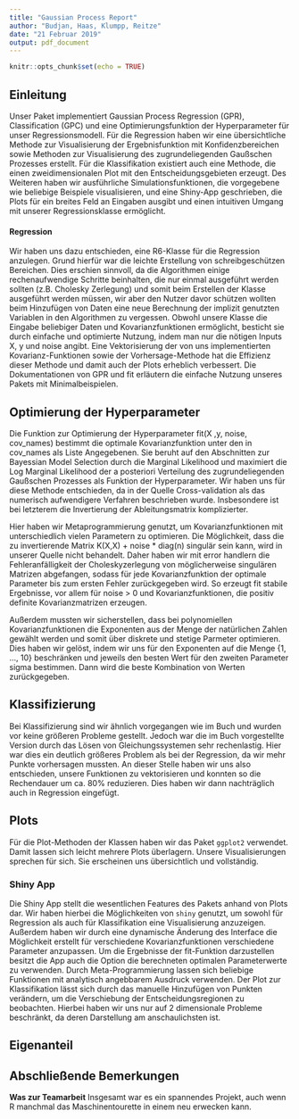 ```yaml
---
title: "Gaussian Process Report"
author: "Budjan, Haas, Klumpp, Reitze"
date: "21 Februar 2019"
output: pdf_document
---
```

  
  ```r
knitr::opts_chunk$set(echo = TRUE)
```

## Einleitung

Unser Paket implementiert Gaussian Process Regression (GPR), Classification (GPC) und eine Optimierungsfunktion der Hyperparameter für unser Regressionsmodell. Für die  Regression haben wir eine übersichtliche Methode zur Visualisierung der Ergebnisfunktion mit Konfidenzbereichen sowie Methoden zur Visualisierung des zugrundeliegenden Gaußschen Prozesses erstellt. Für die Klassifikation existiert auch eine Methode, die einen zweidimensionalen Plot mit den Entscheidungsgebieten erzeugt. Des Weiteren haben wir ausführliche Simulationsfunktionen, die vorgegebene wie beliebige Beispiele visualisieren, und eine Shiny-App geschrieben, die Plots für ein breites Feld an Eingaben ausgibt und einen intuitiven Umgang mit unserer Regressionsklasse ermöglicht.

#### Regression

Wir haben uns dazu entschieden, eine R6-Klasse für die Regression anzulegen. Grund hierfür war die leichte Erstellung von schreibgeschützen Bereichen. Dies erschien sinnvoll, da die Algorithmen einige rechenaufwendige Schritte beinhalten, die nur einmal ausgeführt werden sollten (z.B. Cholesky Zerlegung) und somit beim Erstellen der Klasse ausgeführt werden müssen, wir aber den Nutzer davor schützen wollten beim Hinzufügen von Daten eine neue Berechnung der implizit genutzten Variablen in den Algorithmen zu vergessen. Obwohl unsere Klasse die Eingabe beliebiger Daten und Kovarianzfunktionen ermöglicht, besticht sie durch einfache und optimierte Nutzung, indem man nur die nötigen Inputs X, y und noise angibt. Eine Vektorisierung der von uns implementierten Kovarianz-Funktionen sowie der Vorhersage-Methode hat die Effizienz dieser Methode und damit auch der Plots erheblich verbessert. Die Dokumentationen von GPR und fit erläutern die einfache Nutzung unseres Pakets mit Minimalbeispielen.

## Optimierung der Hyperparameter

Die Funktion zur Optimierung der Hyperparameter fit(X ,y, noise, cov_names) bestimmt die optimale Kovarianzfunktion unter den in cov_names als Liste Angegebenen.
Sie beruht auf den Abschnitten zur Bayessian Model Selection durch die Marginal Likelihood und maximiert die Log Marginal Likelihood der a posteriori Verteilung des zugrundeliegenden Gaußschen Prozesses als Funktion der Hyperparameter. Wir haben uns für diese Methode entschieden, da in der Quelle  Cross-validation als das numerisch aufwendigere Verfahren beschrieben wurde. Insbesondere ist bei letzterem die Invertierung der Ableitungsmatrix komplizierter.

Hier haben wir Metaprogrammierung genutzt, um Kovarianzfunktionen mit unterschiedlich vielen Parametern zu optimieren.
Die Möglichkeit, dass die zu invertierende Matrix K(X,X) + noise * diag(n) singulär sein kann, wird in unserer Quelle nicht behandelt. Daher haben wir mit error handlern die Fehleranfälligkeit der Choleskyzerlegung von möglicherweise singulären Matrizen abgefangen, sodass für jede Kovarianzfunktion der optimale Parameter bis zum ersten Fehler zurückgegeben wird. So erzeugt fit stabile Ergebnisse, vor allem für noise > 0 und Kovarianzfunktionen, die positiv definite Kovarianzmatrizen erzeugen.

Außerdem mussten wir sicherstellen, dass bei polynomiellen Kovarianzfunktionen die Exponenten aus der Menge der natürlichen Zahlen gewählt werden und somit über diskrete und stetige Parmeter optimieren. Dies haben wir gelöst, indem wir uns für den Exponenten auf die Menge {1, ..., 10} beschränken und jeweils den besten Wert für den zweiten Parameter sigma bestimmen. Dann wird die beste Kombination von Werten zurückgegeben.

## Klassifizierung

Bei Klassifizierung sind wir ähnlich vorgegangen wie im Buch und wurden vor keine größeren Probleme gestellt. Jedoch war die im Buch vorgestellte Version durch das Lösen von Gleichungssystemen sehr rechenlastig. Hier war dies ein deutlich größeres Problem als bei der Regression, da wir mehr Punkte vorhersagen mussten. An dieser Stelle haben wir uns also entschieden, unsere Funktionen zu vektorisieren und konnten so die Rechendauer um ca. 80% reduzieren. Dies haben wir dann nachträglich auch in Regression eingefügt.

## Plots

Für die Plot-Methoden der Klassen haben wir das Paket `ggplot2` verwendet. Damit lassen sich leicht mehrere Plots überlagern. Unsere Visualisierungen sprechen für sich. Sie erscheinen uns übersichtlich und vollständig.

### Shiny App

Die Shiny App stellt die wesentlichen Features des Pakets anhand von Plots dar. Wir haben hierbei die Möglichkeiten von `shiny` genutzt, um sowohl für Regression als auch für Klassifikation eine Visualisierung anzuzeigen. Außerdem haben wir durch eine dynamische Änderung des Interface die Möglichkeit erstellt für verschiedene Kovarianzfunktionen verschiedene Parameter anzupassen. Um die Ergebnisse der fit-Funktion darzustellen besitzt die App auch die Option die berechneten optimalen Parameterwerte zu verwenden. Durch Meta-Programmierung lassen sich beliebige Funktionen mit analytisch angebbarem Ausdruck verwenden.
Der Plot zur Klassifikation lässt sich durch das manuelle Hinzufügen von Punkten verändern, um die Verschiebung der Entscheidungsregionen zu beobachten. Hierbei haben wir uns nur auf 2 dimensionale Probleme beschränkt, da deren Darstellung am anschaulichsten ist.


## Eigenanteil


## Abschließende Bemerkungen
**Was zur Teamarbeit**
Insgesamt war es ein spannendes Projekt, auch wenn R manchmal das Maschinentourette in einem neu erwecken kann.


